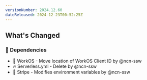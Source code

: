 ```yaml
---
versionNumber: 2024.12.60
dateReleased: 2024-12-23T00:52:25Z
---
```


## What's Changed
### 👒 Dependencies
* 🧱 WorkOS - Move location of WorkOS Client ID by @ncn-ssw
* 🔥 Serverless.yml - Delete by @ncn-ssw
* 🧱 Stripe - Modifies environment variables by @ncn-ssw

